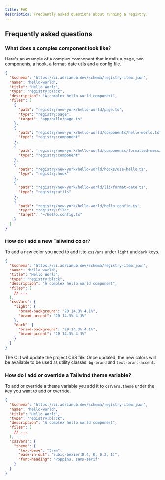 ```yaml
---
title: FAQ
description: Frequently asked questions about running a registry.
---
```


## Frequently asked questions

### What does a complex component look like?

Here's an example of a complex component that installs a page, two components, a hook, a format-date utils and a config file.

```json showLineNumbers
{
  "$schema": "https://ui.adrianub.dev/schema/registry-item.json",
  "name": "hello-world",
  "title": "Hello World",
  "type": "registry:block",
  "description": "A complex hello world component",
  "files": [
    {
      "path": "registry/new-york/hello-world/page.ts",
      "type": "registry:page",
      "target": "app/hello/page.ts"
    },
    {
      "path": "registry/new-york/hello-world/components/hello-world.ts",
      "type": "registry:component"
    },
    {
      "path": "registry/new-york/hello-world/components/formatted-message.ts",
      "type": "registry:component"
    },
    {
      "path": "registry/new-york/hello-world/hooks/use-hello.ts",
      "type": "registry:hook"
    },
    {
      "path": "registry/new-york/hello-world/lib/format-date.ts",
      "type": "registry:utils"
    },
    {
      "path": "registry/new-york/hello-world/hello.config.ts",
      "type": "registry:file",
      "target": "~/hello.config.ts"
    }
  ]
}
```

### How do I add a new Tailwind color?

To add a new color you need to add it to `cssVars` under `light` and `dark` keys.

```json showLineNumbers {10-18}
{
  "$schema": "https://ui.adrianub.dev/schema/registry-item.json",
  "name": "hello-world",
  "title": "Hello World",
  "type": "registry:block",
  "description": "A complex hello world component",
  "files": [
    // ...
  ],
  "cssVars": {
    "light": {
      "brand-background": "20 14.3% 4.1%",
      "brand-accent": "20 14.3% 4.1%"
    },
    "dark": {
      "brand-background": "20 14.3% 4.1%",
      "brand-accent": "20 14.3% 4.1%"
    }
  }
}
```

The CLI will update the project CSS file. Once updated, the new colors will be available to be used as utility classes: `bg-brand` and `text-brand-accent`.

### How do I add or override a Tailwind theme variable?

To add or override a theme variable you add it to `cssVars.theme` under the key you want to add or override.

```json showLineNumbers {10-15}
{
  "$schema": "https://ui.adrianub.dev/schema/registry-item.json",
  "name": "hello-world",
  "title": "Hello World",
  "type": "registry:block",
  "description": "A complex hello world component",
  "files": [
    // ...
  ],
  "cssVars": {
    "theme": {
      "text-base": "3rem",
      "ease-in-out": "cubic-bezier(0.4, 0, 0.2, 1)",
      "font-heading": "Poppins, sans-serif"
    }
  }
}
```
